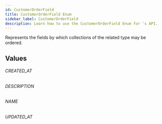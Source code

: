```yaml
---
id: CustomerOrderField
title: CustomerOrderField Enum
sidebar_label: CustomerOrderField
description: Learn how to use the CustomerOrderField Enum for 's API.
---
```


Represents the fields by which collections of the related type may be ordered.

## Values

###### CREATED_AT

###### DESCRIPTION

###### NAME

###### UPDATED_AT
